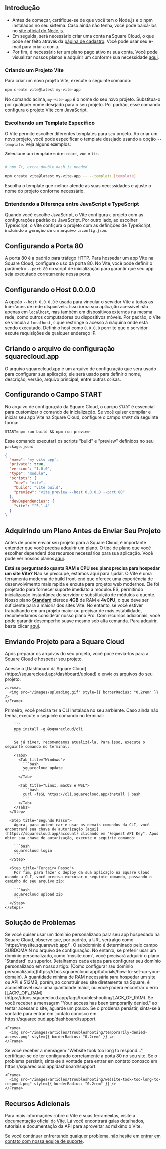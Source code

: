## Introdução

* Antes de começar, certifique-se de que você tem o Node.js e o npm instalados no seu sistema. Caso ainda não tenha, você pode baixá-los no [site oficial do Node.js](https://nodejs.org/).
* Em seguida, será necessário criar uma conta na Square Cloud, o que pode ser feito através da [página de cadastro](https://squarecloud.app/signup). Você pode usar seu e-mail para criar a conta.
* Por fim, é necessário ter um plano pago ativo na sua conta. Você pode visualizar nossos planos e adquirir um conforme sua necessidade [aqui](https://squarecloud.app/plans).

### Criando um Projeto Vite

Para criar um novo projeto Vite, execute o seguinte comando:

```bash
npm create vite@latest my-vite-app
```

No comando acima, `my-vite-app` é o nome do seu novo projeto. Substitua-o por qualquer nome desejado para o seu projeto. Por padrão, esse comando configura o projeto Vite com JavaScript.

### Escolhendo um Template Específico

O Vite permite escolher diferentes templates para seu projeto. Ao criar um novo projeto, você pode especificar o template desejado usando a opção `--template`. Veja alguns exemplos:

Selecione um template entre: `react`, `vue` e `lit`.

```bash

# npm 7+, extra double-dash is needed

npm create vite@latest my-vite-app -- --template [template]
```

Escolha o template que melhor atende às suas necessidades e ajuste o nome do projeto conforme necessário.

### Entendendo a Diferença entre JavaScript e TypeScript

Quando você escolhe JavaScript, o Vite configura o projeto com as configurações padrão de JavaScript. Por outro lado, ao escolher TypeScript, o Vite configura o projeto com as definições de TypeScript, incluindo a geração de um arquivo `tsconfig.json`.

## Configurando a Porta 80

A porta 80 é a padrão para tráfego HTTP. Para hospedar um app Vite na Square Cloud, configure o uso da porta 80. No Vite, você pode definir o parâmetro `--port 80` no script de inicialização para garantir que seu app seja executado corretamente nessa porta.

## Configurando o Host 0.0.0.0

A opção `--host 0.0.0.0` é usada para vincular o servidor Vite a todas as interfaces de rede disponíveis. Isso torna sua aplicação acessível não apenas em `localhost`, mas também em dispositivos externos na mesma rede, como outros computadores ou dispositivos móveis. Por padrão, o Vite se vincula a `localhost`, o que restringe o acesso à máquina onde está sendo executado. Definir o host como `0.0.0.0` permite que o servidor escute requisições de qualquer endereço IP.

## Criando o arquivo de configuração squarecloud.app

<Card title="Learn about: how to make the configuration file for Square Cloud." icon="link" href="https://docs.squarecloud.app/getting-started/config-file">
  O arquivo squarecloud.app é um arquivo de configuração que será usado para configurar sua aplicação; ele será usado para definir o nome, descrição, versão, arquivo principal, entre outras coisas.
</Card>

## Configurando o Campo START

No arquivo de configuração da Square Cloud, o campo `START` é essencial para customizar o comando de inicialização. Se você quiser compilar e iniciar seu app Vite na Square Cloud, configure o campo `START` da seguinte forma:

```app squarecloud.app
START=npm run build && npm run preview
```

Esse comando executará os scripts "build" e "preview" definidos no seu `package.json`:

```json package.json
{
  "name": "my-vite-app",
  "private": true,
  "version": "1.0.0",
  "type": "module",
  "scripts": {
    "dev": "vite",
    "build": "vite build",
    "preview": "vite preview --host 0.0.0.0 --port 80"
  },
  "devDependencies": {
    "vite": "^5.1.4"
  }
}
```

## Adquirindo um Plano Antes de Enviar Seu Projeto

Antes de poder enviar seu projeto para a Square Cloud, é importante entender que você precisa adquirir um plano. O tipo de plano que você escolher dependerá dos recursos necessários para sua aplicação. Você pode ver nossos planos [aqui](https://squarecloud.app/plans).

<Note>**Está se perguntando quanta RAM e CPU seu plano precisa para hospedar um site Vite?** Não se preocupe, estamos aqui para ajudar. O Vite é uma ferramenta moderna de build front-end que oferece uma experiência de desenvolvimento mais rápida e enxuta para projetos web modernos. Ele foi projetado para fornecer suporte imediato a módulos ES, permitindo inicialização instantânea do servidor e substituição de módulos a quente. Nosso plano **[Standard](https://squarecloud.app/pay/standard)** oferece **4GB** de RAM e **4vCPU**, o que deve ser suficiente para a maioria dos sites Vite. No entanto, se você estiver trabalhando em um projeto maior ou precisar de mais estabilidade, recomendamos considerar nosso plano Pro. Com recursos adicionais, você pode garantir desempenho suave mesmo sob alta demanda. Para adquirir, basta clicar [aqui](https://squarecloud.app/pay/pro).</Note>

## Enviando Projeto para a Square Cloud

Após preparar os arquivos do seu projeto, você pode enviá-los para a Square Cloud e hospedar seu projeto.

<Tabs>
  <Tab title="Upload via Dashboard">
    Acesse o [Dashboard da Square Cloud](https://squarecloud.app/dashboard/upload) e envie os arquivos do seu projeto.

    <Frame>
      <img src="/images/uploading.gif" style={{ borderRadius: "0.2rem" }} />
    </Frame>
  </Tab>

  <Tab title="Upload via CLI">
    <Steps>
      <Step title="Primeiro Passo">
        Primeiro, você precisa ter a CLI instalada no seu ambiente. Caso ainda não tenha, execute o seguinte comando no terminal:

        ```
        npm install -g @squarecloud/cli
        ```

        Se já tiver, recomendamos atualizá-la. Para isso, execute o seguinte comando no terminal:

        <Tabs>
          <Tab title="Windows">
            ```bash
            squarecloud update
            ```
          </Tab>

          <Tab title="Linux, macOS e WSL">
            ```bash
            curl -fsSL https://cli.squarecloud.app/install | bash
            ```
          </Tab>
        </Tabs>
      </Step>

      <Step title="Segundo Passo">
        Agora, para autenticar e usar os demais comandos da CLI, você encontrará sua chave de autorização [aqui](https://squarecloud.app/account) clicando em "Request API Key". Após obter sua chave de autorização, execute o seguinte comando:

        ```bash
        squarecloud login
        ```
      </Step>

      <Step title="Terceiro Passo">
        Por fim, para fazer o deploy da sua aplicação na Square Cloud usando a CLI, você precisa executar o seguinte comando, passando o caminho do seu arquivo zip:

        ```bash
        squarecloud upload zip
        ```
      </Step>
    </Steps>
  </Tab>
</Tabs>

## Solução de Problemas

<AccordionGroup>
  <Accordion title="Domínio Personalizado" icon="globe" iconType="solid">
    Se você quiser usar um domínio personalizado para seu app hospedado na Square Cloud, observe que, por padrão, a URL será algo como `https://mysite.squareweb.app/`. O subdomínio é determinado pelo campo SUBDOMAIN no arquivo de configuração. No entanto, se preferir usar um domínio personalizado, como `mysite.com`, você precisará adquirir o plano `Standard` ou superior. Detalhamos cada etapa para configurar seu domínio personalizado em nosso artigo: [Como configurar seu domínio personalizado](https://docs.squarecloud.app/tutorials/how-to-set-up-your-domain).
  </Accordion>

  <Accordion title="Requisitos Mínimos de RAM" icon="memory" iconType="solid">
    A quantidade mínima de RAM necessária para hospedar um site ou API é 512MB, porém, ao construir seu site diretamente na Square, é aconselhável usar uma quantidade maior, ou você poderá encontrar o erro [LACK\_OF\_RAM](https://docs.squarecloud.app/faqs/troubleshooting/LACK_OF_RAM).
  </Accordion>

  <Accordion title="Acesso Temporariamente Negado" icon="ban" iconType="solid">
    Se você receber a mensagem "Your access has been temporarily denied." ao tentar acessar o site, aguarde um pouco. Se o problema persistir, sinta-se à vontade para entrar em contato conosco em https://squarecloud.app/dashboard/support.

    <Frame>
      <img src="/images/articles/troubleshooting/temporarily-denied-access.png" style={{ borderRadius: "0.2rem" }} />
    </Frame>
  </Accordion>

  <Accordion title="O site demorou muito para responder..." icon="clock" iconType="solid">
    Se você receber a mensagem "Website took too long to respond...", certifique-se de ter configurado corretamente a porta 80 no seu site. Se o problema persistir, sinta-se à vontade para entrar em contato conosco em https://squarecloud.app/dashboard/support.

    <Frame>
      <img src="/images/articles/troubleshooting/website-took-too-long-to-respond.png" style={{ borderRadius: "0.2rem" }} />
    </Frame>
  </Accordion>
</AccordionGroup>

## Recursos Adicionais

Para mais informações sobre o Vite e suas ferramentas, visite a [documentação oficial do Vite](https://vitejs.dev/guide/). Lá você encontrará guias detalhados, tutoriais e documentação da API para aproveitar ao máximo o Vite.

Se você continuar enfrentando qualquer problema, não hesite em [entrar em contato com nossa equipe de suporte](/company/support).
